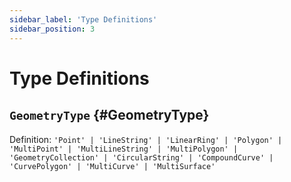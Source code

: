 ```yaml
---
sidebar_label: 'Type Definitions'
sidebar_position: 3
---
```


# Type Definitions

## `GeometryType` {#GeometryType}

<div class='margin-left--md'>

Definition: `'Point' |
    'LineString' |
    'LinearRing' |
    'Polygon' |
    'MultiPoint' |
    'MultiLineString' |
    'MultiPolygon' |
    'GeometryCollection' |
    'CircularString' |
    'CompoundCurve' |
    'CurvePolygon' |
    'MultiCurve' |
    'MultiSurface'`

</div>
